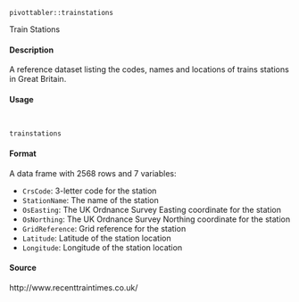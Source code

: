 

``pivottabler::trainstations``

Train Stations

#### Description

A reference dataset listing the codes, names and locations of trains stations in Great Britain.

#### Usage
<pre><code>

trainstations
</code></pre>

#### Format
A data frame with 2568 rows and 7 variables:

* ``CrsCode``: 3-letter code for the station
* ``StationName``: The name of the station
* ``OsEasting``: The UK Ordnance Survey Easting coordinate for the station
* ``OsNorthing``: The UK Ordnance Survey Northing coordinate for the station
* ``GridReference``: Grid reference for the station
* ``Latitude``: Latitude of the station location
* ``Longitude``: Longitude of the station location

#### Source
http://www.recenttraintimes.co.uk/
